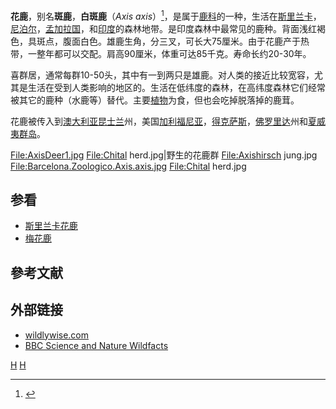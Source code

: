 {{Speciesbox 
| taxon = Axis axis
| status = LR/lc
| status_ref = <ref name=iucn>{{IUCN2006|assessors=Deer Specialist Group|year=1996|id=41783|title=Axis axis|downloaded=12 May 2006}}</ref>
| image = Axis axis Kanha 4kl.jpg
| binomial_authority = （[[約翰·克里斯蒂安·波利卡普·埃爾克斯勒本|Erxleben]]，1777)
| range_map = Chital_range_map.png
| range_map_caption = 花鹿的分布
}}
'''花鹿'''，别名'''斑鹿'''，'''白斑鹿'''（''Axis axis''）<ref name=msw3>{{MSW3 Grubb|id=14200344}}</ref>，是属于[[鹿科|鹿科]]的一种，生活在[[斯里兰卡|斯里兰卡]]，[[尼泊尔|尼泊尔]]，[[孟加拉国|孟加拉国]]，和[[印度|印度]]的森林地带。是印度森林中最常见的鹿种。背面浅红褐色，具斑点，腹面白色。雄鹿生角，分三叉，可长大75厘米。由于花鹿产于热带，一整年都可以交配。肩高90厘米，体重可达85千克。寿命长约20-30年。

喜群居，通常每群10-50头，其中有一到两只是雄鹿。对人类的接近比较宽容，尤其是生活在受到人类影响的地区的。生活在低纬度的森林，在高纬度森林它们经常被其它的鹿种（水鹿等）替代。主要[[植物|植物]]为食，但也会吃掉脱落掉的鹿茸。

花鹿被传入到[[澳大利亚|澳大利亚]][[昆士兰|昆士兰]]州，美国[[加利福尼亚|加利福尼亚]]，[[得克萨斯|得克萨斯]]，[[佛罗里达|佛罗里达]]州和[[夏威夷群岛|夏威夷群岛]]。

<gallery>
File:AxisDeer1.jpg
File:Chital herd.jpg|野生的花鹿群
File:Axishirsch jung.jpg
File:Barcelona.Zoologico.Axis.axis.jpg
File:Chital herd.jpg
</gallery>

== 参看 ==
* [[斯里兰卡花鹿|斯里兰卡花鹿]]
* [[梅花鹿|梅花鹿]]

== 參考文献 ==
{{reflist}}

== 外部链接 ==
{{Commons+cat|Axis axis}}
* [http://www.wildlywise.com/spotted_deer.htm wildlywise.com] {{Wayback|url=http://www.wildlywise.com/spotted_deer.htm |date=20050205180409 }}
* [https://web.archive.org/web/20090114225642/http://www.bbc.co.uk/nature/wildfacts/factfiles/647.shtml BBC Science and Nature Wildfacts]

{{Artiodactyla|R.1}}

{{taxonbar}}

[[Category:花鹿屬|H]]
[[Category:_1777年描述的动物|H]]